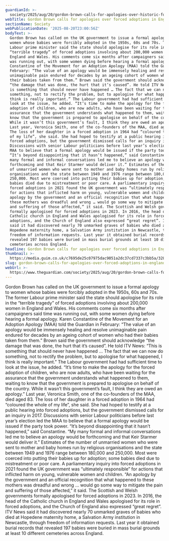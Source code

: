 ```yaml
---
guardianId: >-
  society/2025/aug/20/gordon-brown-calls-for-apologies-over-historic-forced-adoptions
webTitle: Gordon Brown calls for apologies over forced adoptions in England and Wales
sectionName: Society
webPublicationDate: '2025-08-20T23:00:56Z'
bodyText: >-
  Gordon Brown has called on the UK government to issue a formal apology to
  women whose babies were forcibly adopted in the 1950s, 60s and 70s. The former
  Labour prime minister said the state should apologise for its role in the
  “terrible tragedy” of forced adoptions involving about 200,000 women in
  England and Wales. His comments come six months after campaigners said time
  was running out, with some women dying before hearing a formal apology. Karen
  Constantine of the Movement for an Adoption Apology (MAA) told the Guardian in
  February: “The value of an apology would be immensely healing and resolve
  unimaginable pain endured for decades by an ageing cohort of women who had
  their babies taken from them.” Brown said the government should acknowledge
  “the damage that was done, the hurt that it’s caused”. He told ITV News: “This
  is something that should never have happened … The fact that we can now do
  something, not to rectify the problem, but to apologise for what happened, I
  think is really important.” The Labour government had had sufficient time to
  look at the issue, he added. “It’s time to make the apology for the forced
  adoption of children, who are now adults, who have been waiting for the
  assurance that the government understands what happened to them, waiting to
  know that the government is prepared to apologise on behalf of the country.
  While it wasn’t this government’s fault, I think they are owed an apology.”
  Last year, Veronica Smith, one of the co-founders of the MAA, died aged 83.
  The loss of her daughter in a forced adoption in 1964 had “coloured the whole
  of my life”, she said. She had hoped to testify at a public hearing into
  forced adoptions, but the government dismissed calls for an inquiry in 2017.
  Discussions with senior Labour politicians before last year’s election led the
  MAA to believe that a formal apology would be issued if the party took power.
  “It’s beyond disappointing that it hasn’t happened,” said Constantine. “My
  many formal and informal conversations led me to believe an apology would be
  forthcoming and that Keir Starmer would deliver it.” Estimates of the number
  of unmarried women who were sent to mother and baby homes run by religious
  organisations and the state between 1949 and 1976 range between 180,000 and
  250,000. Most were coerced into putting their babies up for adoption; some
  babies died due to mistreatment or poor care. A parliamentary inquiry into
  forced adoptions in 2021 found the UK government was “ultimately responsible”
  for actions that inflicted harm on young, vulnerable women and children. “An
  apology by the government and an official recognition that what happened to
  these mothers was dreadful and wrong … would go some way to mitigate the pain
  and suffering of those affected,” it said. The Scottish and Welsh governments
  formally apologised for forced adoptions in 2023. In 2016, the head of the
  Catholic church in England and Wales apologised for its role in forced
  adoptions, and the Church of England also expressed “great regret”. ITV News
  said it had discovered nearly 70 unmarked graves of babies who died at
  Hopedene maternity home, a Salvation Army institution in Newcastle, through
  freedom of information requests. Last year it obtained burial records that
  revealed 197 babies were buried in mass burial grounds at least 10 different
  cemeteries across England.
headline: Gordon Brown calls for apologies over forced adoptions in England and Wales
thumbnail: >-
  https://media.guim.co.uk/c7695de25c07975dac9051a2dc37cd7337c3bb5a/328_0_3280_2624/500.jpg
slug: gordon-brown-calls-for-apologies-over-forced-adoptions-in-england-and-wales
webUrl: >-
  https://www.theguardian.com/society/2025/aug/20/gordon-brown-calls-for-apologies-over-historic-forced-adoptions
---
```

Gordon Brown has called on the UK government to issue a formal apology to women whose babies were forcibly adopted in the 1950s, 60s and 70s. The former Labour prime minister said the state should apologise for its role in the “terrible tragedy” of forced adoptions involving about 200,000 women in England and Wales. His comments come six months after campaigners said time was running out, with some women dying before hearing a formal apology. Karen Constantine of the Movement for an Adoption Apology (MAA) told the Guardian in February: “The value of an apology would be immensely healing and resolve unimaginable pain endured for decades by an ageing cohort of women who had their babies taken from them.” Brown said the government should acknowledge “the damage that was done, the hurt that it’s caused”. He told ITV News: “This is something that should never have happened … The fact that we can now do something, not to rectify the problem, but to apologise for what happened, I think is really important.” The Labour government had had sufficient time to look at the issue, he added. “It’s time to make the apology for the forced adoption of children, who are now adults, who have been waiting for the assurance that the government understands what happened to them, waiting to know that the government is prepared to apologise on behalf of the country. While it wasn’t this government’s fault, I think they are owed an apology.” Last year, Veronica Smith, one of the co-founders of the MAA, died aged 83. The loss of her daughter in a forced adoption in 1964 had “coloured the whole of my life”, she said. She had hoped to testify at a public hearing into forced adoptions, but the government dismissed calls for an inquiry in 2017. Discussions with senior Labour politicians before last year’s election led the MAA to believe that a formal apology would be issued if the party took power. “It’s beyond disappointing that it hasn’t happened,” said Constantine. “My many formal and informal conversations led me to believe an apology would be forthcoming and that Keir Starmer would deliver it.” Estimates of the number of unmarried women who were sent to mother and baby homes run by religious organisations and the state between 1949 and 1976 range between 180,000 and 250,000. Most were coerced into putting their babies up for adoption; some babies died due to mistreatment or poor care. A parliamentary inquiry into forced adoptions in 2021 found the UK government was “ultimately responsible” for actions that inflicted harm on young, vulnerable women and children. “An apology by the government and an official recognition that what happened to these mothers was dreadful and wrong … would go some way to mitigate the pain and suffering of those affected,” it said. The Scottish and Welsh governments formally apologised for forced adoptions in 2023. In 2016, the head of the Catholic church in England and Wales apologised for its role in forced adoptions, and the Church of England also expressed “great regret”. ITV News said it had discovered nearly 70 unmarked graves of babies who died at Hopedene maternity home, a Salvation Army institution in Newcastle, through freedom of information requests. Last year it obtained burial records that revealed 197 babies were buried in mass burial grounds at least 10 different cemeteries across England.
